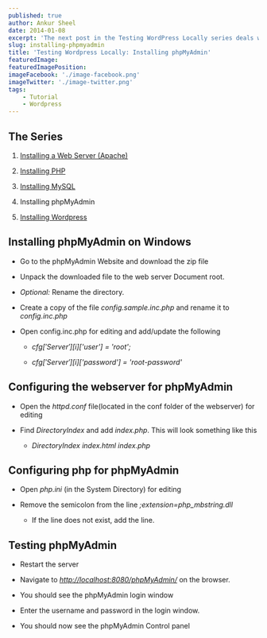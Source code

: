 ```yaml
---
published: true
author: Ankur Sheel
date: 2014-01-08
excerpt: 'The next post in the Testing WordPress Locally series deals with Installing phpMyAdmin on windows.'
slug: installing-phpmyadmin
title: 'Testing Wordpress Locally: Installing phpMyAdmin'
featuredImage:
featuredImagePosition:
imageFacebook: './image-facebook.png'
imageTwitter: './image-twitter.png'
tags:
    - Tutorial
    - Wordpress
---
```


## The Series

1. [Installing a Web Server (Apache)](./installing-apache)

1. [Installing PHP](./installing-phpmyadmin)

1. [Installing MySQL](./installing-mysql)

1. Installing phpMyAdmin

1. [Installing Wordpress](./installing-wordpress)

## Installing phpMyAdmin on Windows

-   Go to the phpMyAdmin Website and download the zip file

-   Unpack the downloaded file to the web server Document root.

-   _Optional:_ Rename the directory.

-   Create a copy of the file _config.sample.inc.php_ and rename it to _config.inc.php_

-   Open config.inc.php for editing and add/update the following

    -   _$cfg['Server'][$i]['user'] = 'root';_

    -   _$cfg['Server'][$i]['password'] = 'root-password'_

## Configuring the webserver for phpMyAdmin

-   Open the _httpd.conf_ file(located in the conf folder of the webserver) for editing

-   Find _DirectoryIndex_ and add _index.php_. This will look something like this

    -   _DirectoryIndex index.html index.php_

## Configuring php for phpMyAdmin

-   Open _php.ini_ (in the System Directory) for editing

-   Remove the semicolon from the line _;extension=php_mbstring.dll_

    -   If the line does not exist, add the line.

## Testing phpMyAdmin

-   Restart the server

-   Navigate to _<http://localhost:8080/phpMyAdmin/>_ on the browser.

-   You should see the phpMyAdmin login window

-   Enter the username and password in the login window.

-   You should now see the phpMyAdmin Control panel
